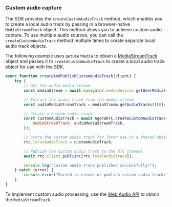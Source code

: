 <PlatformWrapper platform="web">

### Custom audio capture

The SDK provides the `createCustomAudioTrack` method, which enables you to create a local audio track by passing in a browser-native `MediaStreamTrack` object. This method allows you to achieve custom audio capture. To use multiple audio sources, you can call the `createCustomAudioTrack` method multiple times to create separate local audio track objects.

The following example uses `getUserMedia` to obtain a [MediaStreamTrack](https://developer.mozilla.org/en-US/docs/Web/API/MediaStreamTrack) object and passes it to `createCustomAudioTrack` to create a local audio track object for use with the SDK.

```javascript
async function createAndPublishCustomAudioTrack(client) {
    try {
        // Get the audio media stream
        const mediaStream = await navigator.mediaDevices.getUserMedia({ video: false, audio: true });

        // Extract the audio track from the media stream
        const audioMediaStreamTrack = mediaStream.getAudioTracks()[0];

        // Create a custom audio track.
        const customAudioTrack = await AgoraRTC.createCustomAudioTrack({
            mediaStreamTrack: audioMediaStreamTrack,
        });

        // Store the custom audio track for later use in a shared object 
        rtc.localAudioTrack = customAudioTrack;

        // Publish the custom audio track to the RTC channel
        await rtc.client.publish([rtc.localAudioTrack]);

        console.log("Custom audio track published successfully!");
    } catch (error) {
        console.error("Failed to create or publish custom audio track:", error);
    }
}
```

To implement custom audio processing, use the [Web Audio API](https://developer.mozilla.org/en-US/docs/Web/API/Web_Audio_API) to obtain the `MediaStreamTrack`.

</PlatformWrapper>

